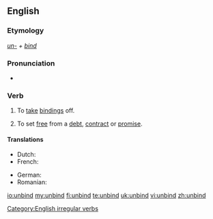 ==English==

===Etymology===
''[[un-]] + [[bind]]''

===Pronunciation===
* {{IPA|/ʌn'baɪnd/}}
*: {{rhymes|aɪnd}}

===Verb===
{{en-verb|unbinds|unbinding|unbound|'''[[unbound]]''' ''or rarely'' '''[[unbounden]]'''}}

# To [[take off|take]] [[binding]]s off.
# {{figuratively}} To set [[free]] from a [[debt]], [[contract]] or [[promise]].

====Translations====
{{trans-top|take bindings off}}
* Dutch: {{t+|nl|ontbinden}}
* French: {{t+|fr|détacher}}
{{trans-mid}}
* German: {{t|de|losbinden}}
* Romanian: {{t+|ro|dezlega}}
{{trans-bottom}}

[[Category:English irregular verbs]]

[[io:unbind]]
[[my:unbind]]
[[fi:unbind]]
[[te:unbind]]
[[uk:unbind]]
[[vi:unbind]]
[[zh:unbind]]